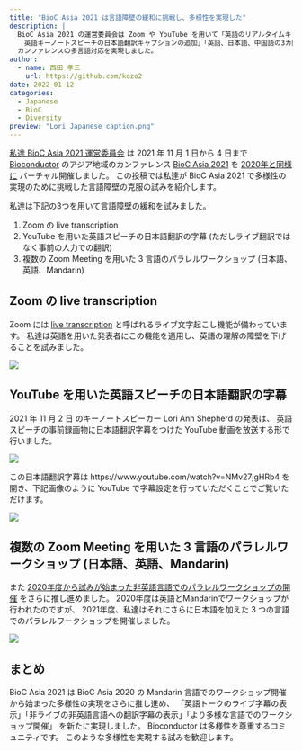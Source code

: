 ```yaml
---
title: "BioC Asia 2021 は言語障壁の緩和に挑戦し、多様性を実現した"
description: |
  BioC Asia 2021 の運営委員会は Zoom や YouTube を用いて「英語のリアルタイムキャプションの追加」
  「英語キーノートスピーチの日本語翻訳キャプションの追加」「英語、日本語、中国語の3カ国語での並行ワークショップ」を行い、
  カンファレンスの多言語対応を実現しました。
author:
  - name: 西田 孝三
    url: https://github.com/kozo2
date: 2022-01-12
categories:
  - Japanese
  - BioC
  - Diversity
preview: "Lori_Japanese_caption.png"
---
```


[私達 BioC Asia 2021 運営委員会](https://biocasia2021.bioconductor.org/organizers/) は
2021 年 11 月 1 日から 4 日まで [Bioconductor](https://www.bioconductor.org/) のアジア地域のカンファレンス
[BioC Asia 2021](https://biocasia2021.bioconductor.org/) を
[2020年と同様に](https://www.r-consortium.org/blog/2021/05/28/bioconductor-asia-membership-increasing-due-to-going-virtual)
バーチャル開催しました。
この投稿では私達が BioC Asia 2021 で多様性の実現のために挑戦した言語障壁の克服の試みを紹介します。

私達は下記の3つを用いて言語障壁の緩和を試みました。

1. Zoom の live transcription
2. YouTube を用いた英語スピーチの日本語翻訳の字幕 (ただしライブ翻訳ではなく事前の人力での翻訳)
3. 複数の Zoom Meeting を用いた 3 言語のパラレルワークショップ (日本語、英語、Mandarin)

## Zoom の live transcription

Zoom には
[live transcription](https://support.zoom.us/hc/en-us/articles/4409683389709-Enabling-or-disabling-closed-captioning-and-live-transcription-services)
と呼ばれるライブ文字起こし機能が備わっています。
私達は英語を用いた発表者にこの機能を適用し、英語の理解の障壁を下げることを試みました。

![](Zoom_caption.png)

## YouTube を用いた英語スピーチの日本語翻訳の字幕

2021 年 11 月 2 日 のキーノートスピーカー Lori Ann Shepherd の発表は、
英語スピーチの事前録画物に日本語翻訳字幕をつけた YouTube 動画を放送する形で行いました。

![](Lori_Japanese_caption.png)

この日本語翻訳字幕は https://www.youtube.com/watch?v=NMv27jgHRb4 を開き、下記画像のように YouTube で字幕設定を行っていただくことでご覧いただけます。

![](YouTube_Japanese_caption.png)

## 複数の Zoom Meeting を用いた 3 言語のパラレルワークショップ (日本語、英語、Mandarin)

また
[2020年度から試みが始まった非英語言語でのパラレルワークショップの開催](https://www.r-consortium.org/blog/2021/05/28/bioconductor-asia-membership-increasing-due-to-going-virtual)
をさらに推し進めました。
2020年度は英語とMandarinでワークショップが行われたのですが、
2021年度、私達はそれにさらに日本語を加えた 3 つの言語でのパラレルワークショップを開催しました。

![](parallel_workshop.png)

## まとめ

BioC Asia 2021 は BioC Asia 2020 の Mandarin 言語でのワークショップ開催から始まった多様性の実現をさらに推し進め、
「英語トークのライブ字幕の表示」「非ライブの非英語言語への翻訳字幕の表示」「より多様な言語でのワークショップ開催」
を新たに実現しました。
Bioconductor は多様性を尊重するコミュニティです。
このような多様性を実現する試みを歓迎します。
